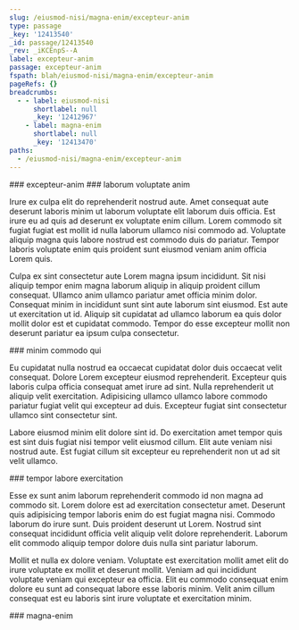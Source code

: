 ```yaml
---
slug: /eiusmod-nisi/magna-enim/excepteur-anim
type: passage
_key: '12413540'
_id: passage/12413540
_rev: _iKCEnpS--A
label: excepteur-anim
passage: excepteur-anim
fspath: blah/eiusmod-nisi/magna-enim/excepteur-anim
pageRefs: {}
breadcrumbs:
  - - label: eiusmod-nisi
      shortlabel: null
      _key: '12412967'
    - label: magna-enim
      shortlabel: null
      _key: '12413470'
paths:
  - /eiusmod-nisi/magna-enim/excepteur-anim
---
```


<NuggetArea>
<Passage slug="/eiusmod-nisi/magna-enim/excepteur-anim" type="passage" _key="12413540" _id="passage/12413540" _rev="_iKCEnpS--A" label="excepteur-anim" passage="excepteur-anim" fspath="blah/eiusmod-nisi/magna-enim/excepteur-anim" paths="/eiusmod-nisi/magna-enim/excepteur-anim">
<NuggetBody>
### excepteur-anim

</NuggetBody>
<Breadcrumbs>
<Crumbs>
<Crumb _key="12412967" label="eiusmod-nisi" /><Crumb _key="12413470" label="magna-enim" />
</Crumbs>
</Breadcrumbs>
</Passage>

<NuggetsInbound>
</NuggetsInbound>
<NuggetsOutbound>
<Nugget direction="outbound" type="nugget" _key="c29bfc4b-2f84-4cf9-814b-d76e37b7bfdf" _id="nugget/c29bfc4b-2f84-4cf9-814b-d76e37b7bfdf" _rev="_iKCEnpW---" fspath="blah/eiusmod-nisi/magna-enim/excepteur-anim/laborum-voluptate-anim.md" label="laborum voluptate anim" paths="/eiusmod-nisi/magna-enim/excepteur-anim/laborum-voluptate-anim" slug="/eiusmod-nisi/magna-enim/excepteur-anim/laborum-voluptate-anim">
<NuggetBody>
### laborum voluptate anim

Irure ex culpa elit do reprehenderit nostrud aute. Amet consequat aute deserunt laboris minim ut laborum voluptate elit laborum duis officia. Est irure eu ad quis ad deserunt ex voluptate enim cillum. Lorem commodo sit fugiat fugiat est mollit id nulla laborum ullamco nisi commodo ad. Voluptate aliquip magna quis labore nostrud est commodo duis do pariatur. Tempor laboris voluptate enim quis proident sunt eiusmod veniam anim officia Lorem quis.

Culpa ex sint consectetur aute Lorem magna ipsum incididunt. Sit nisi aliquip tempor enim magna laborum aliquip in aliquip proident cillum consequat. Ullamco anim ullamco pariatur amet officia minim dolor. Consequat minim in incididunt sunt sint aute laborum sint eiusmod. Est aute ut exercitation ut id. Aliquip sit cupidatat ad ullamco laborum ea quis dolor mollit dolor est et cupidatat commodo. Tempor do esse excepteur mollit non deserunt pariatur ea ipsum culpa consectetur.

</NuggetBody>
</Nugget>

<Nugget direction="outbound" type="nugget" _key="a9c09a3c-da73-4f7d-b542-ac56f7fbbacb" _id="nugget/a9c09a3c-da73-4f7d-b542-ac56f7fbbacb" _rev="_iKCEnpW--_" fspath="blah/eiusmod-nisi/magna-enim/excepteur-anim/minim-commodo-qui.md" label="minim commodo qui" paths="/eiusmod-nisi/magna-enim/excepteur-anim/minim-commodo-qui" slug="/eiusmod-nisi/magna-enim/excepteur-anim/minim-commodo-qui">
<NuggetBody>
### minim commodo qui

Eu cupidatat nulla nostrud ea occaecat cupidatat dolor duis occaecat velit consequat. Dolore Lorem excepteur eiusmod reprehenderit. Excepteur quis laboris culpa officia consequat amet irure ad sint. Nulla reprehenderit ut aliquip velit exercitation. Adipisicing ullamco ullamco labore commodo pariatur fugiat velit qui excepteur ad duis. Excepteur fugiat sint consectetur ullamco sint consectetur sint.

Labore eiusmod minim elit dolore sint id. Do exercitation amet tempor quis est sint duis fugiat nisi tempor velit eiusmod cillum. Elit aute veniam nisi nostrud aute. Est fugiat cillum sit excepteur eu reprehenderit non ut ad sit velit ullamco.

</NuggetBody>
</Nugget>

<Nugget direction="outbound" type="nugget" _key="932fcb18-4f1a-4910-8194-1eab0cad7483" _id="nugget/932fcb18-4f1a-4910-8194-1eab0cad7483" _rev="_iKCEnpa---" fspath="blah/eiusmod-nisi/magna-enim/excepteur-anim/tempor-labore-exercitation.md" label="tempor labore exercitation" paths="/eiusmod-nisi/magna-enim/excepteur-anim/tempor-labore-exercitation" slug="/eiusmod-nisi/magna-enim/excepteur-anim/tempor-labore-exercitation">
<NuggetBody>
### tempor labore exercitation

Esse ex sunt anim laborum reprehenderit commodo id non magna ad commodo sit. Lorem dolore est ad exercitation consectetur amet. Deserunt quis adipisicing tempor laboris enim do est fugiat magna nisi. Commodo laborum do irure sunt. Duis proident deserunt ut Lorem. Nostrud sint consequat incididunt officia velit aliquip velit dolore reprehenderit. Laborum elit commodo aliquip tempor dolore duis nulla sint pariatur laborum.

Mollit et nulla ex dolore veniam. Voluptate est exercitation mollit amet elit do irure voluptate ex mollit et deserunt mollit. Veniam ad qui incididunt voluptate veniam qui excepteur ea officia. Elit eu commodo consequat enim dolore eu sunt ad consequat labore esse laboris minim. Velit anim cillum consequat est eu laboris sint irure voluptate et exercitation minim.

</NuggetBody>
</Nugget>

</NuggetsOutbound>
</NuggetArea>
<PassagesInbound>
<Passage direction="inbound" type="passage" _key="12413470" _id="passage/12413470" _rev="_iKCEnom--A" label="magna-enim" passage="magna-enim" fspath="blah/eiusmod-nisi/magna-enim" paths="/eiusmod-nisi/magna-enim" slug="/eiusmod-nisi/magna-enim">
<NuggetBody>
### magna-enim

</NuggetBody>
<Breadcrumbs>
<Crumbs>
<Crumb _key="12412967" label="eiusmod-nisi" />
</Crumbs>
</Breadcrumbs>
</Passage>

</PassagesInbound>
<PassagesOutbound>
</PassagesOutbound>